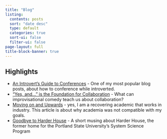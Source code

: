```yaml
---
title: "Blog"
listing:
  contents: posts
  sort: "date desc"
  type: default
  categories: true
  sort-ui: false
  filter-ui: false
page-layout: full
title-block-banner: true
---
```


## Highlights

- [An Introvert's Guide to Conferences](posts/2018-05-17-a-introvert-s-survival-guide-to-conferences/) - One of my most popular blog posts, about how to conference while introverted.
- ["Yes, and..." is the Foundation for Collaboration](posts/2022-02-27-yes-and-is-the-foundation-of-collaboration/) - What can improvisational comedy teach us about collaboration?
- [Moving on and Upwards](posts/2021-04-29-moving-on-and-upwards/) - yes, I am a recovering academic that works in industry. This article is about why academia was not compatible with my goals.
- [Goodbye to Harder House](posts/2023-07-28-goodbye-to-harder-house/) - A short musing about Harder House, the former home for the Portland State University's System Science Program